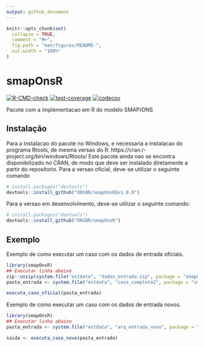 ```yaml
---
output: github_document
---
```


<!-- README.md is generated from README.Rmd. Please edit that file -->

```r
knitr::opts_chunk$set(
  collapse = TRUE,
  comment = "#>",
  fig.path = "man/figures/README-",
  out.width = "100%"
)
```

# smapOnsR

<!-- badges: start -->
[![R-CMD-check](https://github.com/felipe-treistman/smapOnsR/actions/workflows/R-CMD-check.yaml/badge.svg)](https://github.com/felipe-treistman/smapOnsR/actions/workflows/R-CMD-check.yaml)
[![test-coverage](https://github.com/felipe-treistman/smapOnsR/workflows/test-coverage/badge.svg)](https://github.com/felipe-treistman/smapOnsR/actions/workflows/test-coverage.yaml)
[![codecov](https://codecov.io/gh/felipe-treistman/smapOnsR/graph/badge.svg?token=C7FF7ZNCER)](https://codecov.io/gh/felipe-treistman/smapOnsR)
<!-- badges: end -->

Pacote com a implementacao em R do modelo SMAP/ONS

## Instalação
Para a instalacao do pacote no Windows, e necessaria a instalacao do programa Rtools, de mesma versao do R: https://cran.r-project.org/bin/windows/Rtools/ 
Este pacote ainda nao se encontra disponibilizado no CRAN, de modo que deve ser instalado diretamente a partir do repositorio. Para a versao oficial, deve-se utilizar o seguinte comando
``` r
# install.packages("devtools")
devtools::install_github("ONSBR/smapOnsR@v1.0.0")
```

Para a versao em desenvolvimento, deve-se utilizar o seguinte comando:
``` r
# install.packages("devtools")
devtools::install_github("ONSBR/smapOnsR")
```

## Exemplo

Exemplo de como executar um caso com os dados de entrada oficiais.

``` r
library(smapOnsR)
## Executar linha abaixo
zip::unzip(system.file("extdata", "dados_entrada.zip", package = "smapOnsR"), exdir = system.file("extdata", package = "smapOnsR"))
pasta_entrada <- system.file("extdata", "caso_completo2", package = "smapOnsR")

executa_caso_oficial(pasta_entrada)
```

Exemplo de como executar um caso com os dados de entrada novos.

``` r
library(smapOnsR)
## Executar linha abaixo
pasta_entrada <- system.file("extdata", "arq_entrada_novo", package = "smapOnsR")

saida <- executa_caso_novo(pasta_entrada)
```
